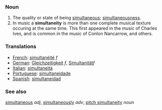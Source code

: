 ===Noun===
# The quality or state of being [[simultaneous]]; [[simultaneousness]].
# In music a '''simultaneity''' is more than one complete musical texture occuring at the same time. This first appeared in the music of Charles Ives, and is common in the music of Conlon Nancarrow, and others.

===Translations===
*[[French]]: [[simultanéité]] ''f''
*[[German]]: [[Gleichzeitigkeit]] ''f'', [[Simultanität]]''f''
*[[Italian]]: [[simultaneità]]
*[[Portuguese]]: [[simultaneidade]]
*[[Spanish]]: [[simultaneidad]]

===See also===
[[simultaneous]] ''adj'', [[simultaneously]] ''adv'', [[pitch simultaneity]] ''noun''